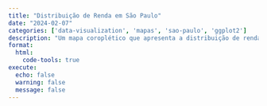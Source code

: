 ```yaml
---
title: "Distribuição de Renda em São Paulo"
date: "2024-02-07"
categories: ['data-visualization', 'mapas', 'sao-paulo', 'ggplot2']
description: "Um mapa coroplético que apresenta a distribuição de renda em São Paulo. Os dados são importados do projeto Acesso a Oportunidades do IPEA e apresentados no padrão H3 da Uber."
format:
  html:
    code-tools: true
execute: 
  echo: false
  warning: false
  message: false
---
```

